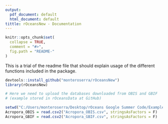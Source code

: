 ```yaml
---
output:
  pdf_document: default
  html_document: default
tittle: rOceansNew - Documentation
---
```


<!-- README.md is generated from README.Rmd. Please edit that file -->

```r
knitr::opts_chunk$set(
  collapse = TRUE,
  comment = "#>",
  fig.path = "README-"
)
```


This is a trial of the readme file that should explain usage of the different functions 
included in the package. 

```r

devtools::install_github("monteroserra/rOceansNew")
library(rOceansNew)

# Here we need to upload the databases downloaded from OBIS and GBIF 
# (example stored in rOceansData at GitHub)

setwd("C:/Users/monteroserra/Desktop/rOceans Google Summer Code/Example_Acropora")
Acropora_OBIS = read.csv2("Acropora_OBIS.csv", stringsAsFactors = F)
Acropora_GBIF = read.csv2("Acropora_GBIF.csv", stringsAsFactors = F)


```

